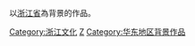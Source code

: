 以[[浙江省|浙江省]]為背景的作品。

{{中國行政區劃分類導航|背景作品}}

[[Category:浙江文化|Category:浙江文化]]
[[Category:中國各省背景作品|Z]]
[[Category:华东地区背景作品‎|Category:华东地区背景作品‎]]
